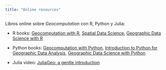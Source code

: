 ```yaml
---
title: "Online resources"
---
```


Libros online sobre *Geocomputation* con R, Python y Julia:

-   R books: [Geocomputation with R](https://r.geocompx.org/), [Spatial Data Science](https://r-spatial.org/book/), [Geographic Data Science with R](https://bookdown.org/mcwimberly/gdswr-book/)

-   Python books: [Geocomputation with Python](https://py.geocompx.org/), [Introduction to Python for Geographic Data Analysis](https://pythongis.org/), [Geographic Data Science with Python](https://geographicdata.science/book/intro.html)

-   Julia video: [JuliaGeo: a gentle introduction](https://av.tib.eu/media/59405)